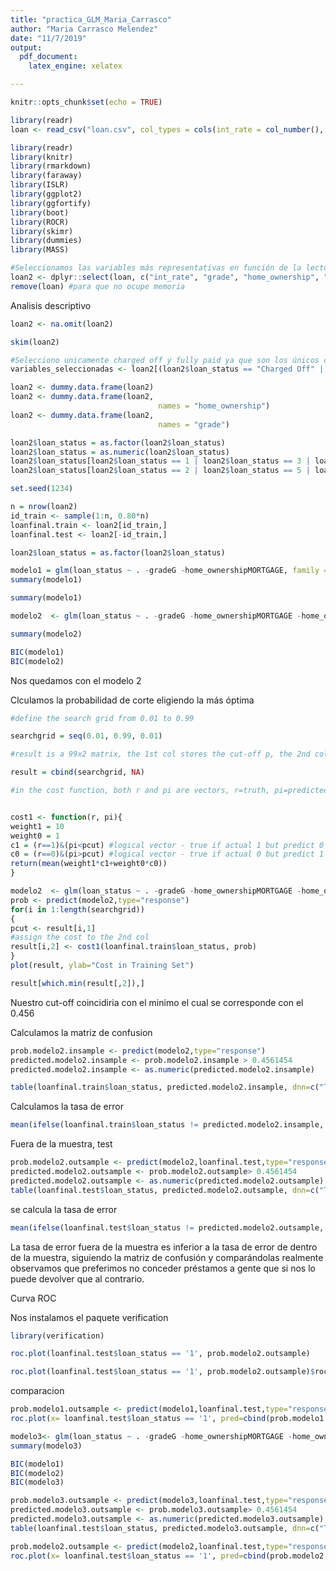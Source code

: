 ```yaml
---
title: "practica_GLM_Maria_Carrasco"
author: "Maria Carrasco Melendez"
date: "11/7/2019"
output: 
  pdf_document:
    latex_engine: xelatex

---
```


```r
knitr::opts_chunk$set(echo = TRUE)
```



```r
library(readr)
loan <- read_csv("loan.csv", col_types = cols(int_rate = col_number(), revol_util = col_number()))

```



```r
library(readr)
library(knitr)
library(rmarkdown)
library(faraway)
library(ISLR)
library(ggplot2)
library(ggfortify)
library(boot)
library(ROCR)
library(skimr)
library(dummies)
library(MASS)

```



```r
#Seleccionamos las variables más representativas en función de la lectura propuesta.
loan2 <- dplyr::select(loan, c("int_rate", "grade", "home_ownership", "revol_util", "loan_amnt", "dti","annual_inc", "loan_status"))
remove(loan) #para que no ocupe memoria

```

Analisis descriptivo

```r
loan2 <- na.omit(loan2)
```


```r
skim(loan2)
```
```r
#Selecciono unicamente charged off y fully paid ya que son los únicos clientes que me interesan.
variables_seleccionadas <- loan2[(loan2$loan_status == "Charged Off" | loan2$loan_status == "Fully Paid"),]
```


```r
loan2 <- dummy.data.frame(loan2)
loan2 <- dummy.data.frame(loan2,
                                 names = "home_ownership")
loan2 <- dummy.data.frame(loan2,
                                 names = "grade")
```


```r
loan2$loan_status = as.factor(loan2$loan_status)
loan2$loan_status = as.numeric(loan2$loan_status)
loan2$loan_status[loan2$loan_status == 1 | loan2$loan_status == 3 | loan2$loan_status == 4] <- 1
loan2$loan_status[loan2$loan_status == 2 | loan2$loan_status == 5 | loan2$loan_status == 6 | loan2$loan_status == 7 | loan2$loan_status == 8 | loan2$loan_status == 9 | loan2$loan_status == 10] <- 0
```



```r
set.seed(1234)

n = nrow(loan2)
id_train <- sample(1:n, 0.80*n)
loanfinal.train <- loan2[id_train,] 
loanfinal.test <- loan2[-id_train,]

loan2$loan_status = as.factor(loan2$loan_status)
```

```r
modelo1 = glm(loan_status ~ . -gradeG -home_ownershipMORTGAGE, family = "binomial", data = loanfinal.train)
summary(modelo1)
```

```r
summary(modelo1)
```

```r
modelo2  <- glm(loan_status ~ . -gradeG -home_ownershipMORTGAGE -home_ownershipANY -home_ownershipNONE, family = "binomial", data = loanfinal.train)

summary(modelo2)

```

```r
BIC(modelo1)
BIC(modelo2)

```
Nos quedamos con el modelo 2

Clculamos la probabilidad de corte eligiendo la más óptima
```r
#define the search grid from 0.01 to 0.99

searchgrid = seq(0.01, 0.99, 0.01)

#result is a 99x2 matrix, the 1st col stores the cut-off p, the 2nd column stores the cost

result = cbind(searchgrid, NA)

#in the cost function, both r and pi are vectors, r=truth, pi=predicted probabilit


cost1 <- function(r, pi){
weight1 = 10
weight0 = 1
c1 = (r==1)&(pi<pcut) #logical vector - true if actual 1 but predict 0
c0 = (r==0)&(pi>pcut) #logical vector - true if actual 0 but predict 1
return(mean(weight1*c1+weight0*c0))
}

modelo2  <- glm(loan_status ~ . -gradeG -home_ownershipMORTGAGE -home_ownershipANY -home_ownershipNONE, family = "binomial", data = loanfinal.train);
prob <- predict(modelo2,type="response")
for(i in 1:length(searchgrid))
{
pcut <- result[i,1]
#assign the cost to the 2nd col
result[i,2] <- cost1(loanfinal.train$loan_status, prob)
}
plot(result, ylab="Cost in Training Set")
```


```r
result[which.min(result[,2]),]
```

Nuestro cut-off coincidiria con el minimo el cual se corresponde con el 0.456

Calculamos la matriz de confusion
```r
prob.modelo2.insample <- predict(modelo2,type="response")
predicted.modelo2.insample <- prob.modelo2.insample > 0.4561454
predicted.modelo2.insample <- as.numeric(predicted.modelo2.insample)
```

```r
table(loanfinal.train$loan_status, predicted.modelo2.insample, dnn=c("Truth","Predicted"))
```

Calculamos la tasa de error

```r
mean(ifelse(loanfinal.train$loan_status != predicted.modelo2.insample, 1, 0))
```

Fuera de la muestra, test

```r
prob.modelo2.outsample <- predict(modelo2,loanfinal.test,type="response")
predicted.modelo2.outsample <- prob.modelo2.outsample> 0.4561454 
predicted.modelo2.outsample <- as.numeric(predicted.modelo2.outsample)
table(loanfinal.test$loan_status, predicted.modelo2.outsample, dnn=c("Truth","Predicted"))
```

se calcula la tasa de error
```r
mean(ifelse(loanfinal.test$loan_status != predicted.modelo2.outsample, 1, 0))
```

La tasa de error fuera de la muestra es inferior a la tasa de error de dentro de la muestra, siguiendo la matriz de confusión y comparándolas realmente observamos que preferimos no conceder préstamos a gente que si nos lo puede devolver que al contrario.

Curva ROC

Nos instalamos el paquete verification
```r
library(verification)
```

```r
roc.plot(loanfinal.test$loan_status == '1', prob.modelo2.outsample)
```

```r
roc.plot(loanfinal.test$loan_status == '1', prob.modelo2.outsample)$roc.vol
```

comparacion

```r
prob.modelo1.outsample <- predict(modelo1,loanfinal.test,type="response")
roc.plot(x= loanfinal.test$loan_status == '1', pred=cbind(prob.modelo1.outsample,prob.modelo2.outsample), legend=TRUE, leg.text=c("Full Model","X_3, X_8, and X_11_2"))$roc.vol
```



```r
modelo3<- glm(loan_status ~ . -gradeG -home_ownershipMORTGAGE -home_ownershipANY -home_ownershipNONE -home_ownershipRENT, family = "binomial", data = loanfinal.train)
summary(modelo3)
```

```r
BIC(modelo1)
BIC(modelo2)
BIC(modelo3)
```

```r
prob.modelo3.outsample <- predict(modelo3,loanfinal.test,type="response")
predicted.modelo3.outsample <- prob.modelo3.outsample> 0.4561454 
predicted.modelo3.outsample <- as.numeric(predicted.modelo3.outsample)
table(loanfinal.test$loan_status, predicted.modelo3.outsample, dnn=c("Truth","Predicted"))
```


```r
prob.modelo2.outsample <- predict(modelo2,loanfinal.test,type="response")
roc.plot(x= loanfinal.test$loan_status == '1', pred=cbind(prob.modelo2.outsample,prob.modelo3.outsample), legend=TRUE, leg.text=c("Full Model","X_3, X_8, and X_11_2"))$roc.vol
```





